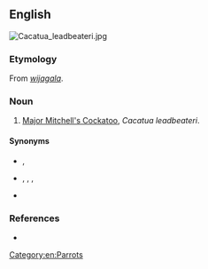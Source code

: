 ==English==
[[Image:Cacatua_leadbeateri.jpg|thumb|right]]
{{wikipedia|Major Mitchell's Cockatoo}}

===Etymology===
From {{etyl|wrh|en}} ''[[wijagala]]''.

===Noun===
{{en-noun}}

# [[Major Mitchell's Cockatoo]], ''Cacatua leadbeateri''.

====Synonyms====
* {{l|en|Leadbeater}}, {{l|en|Leadbeater's Cockatoo}}
* {{l|en|Major Mitchell}}, {{l|en|Major Mitchell's Cockatoo}}, {{l|en|Major Mitchell cockatoo}}, {{l|en|Major Mitchell parrot}}
* {{l|en|Pink Cockatoo}}

===References===
* {{cite-book|author=Dixon, R. M. W., Bruce Moore, W. S. Ramson, Mandy Thomas|year=2006|title=Australian Aboriginal Words in English: Their Origin and Meaning|edition=2nd ed.|publisher=Oxford University Press|isbn=0-19-554073-5|page=88}}

[[Category:en:Parrots]]